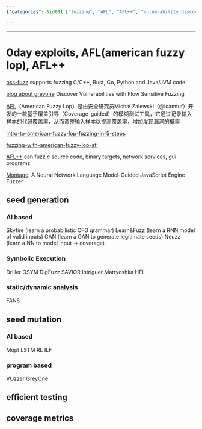 ```yaml
---
{"categories": &id001 ["fuzzing", "AFL", "AFL++", "vulnerability discovery", "seed generation", "Skyfire", "Learn&Fuzz", "static analysis", "dynamic analysis", "LSTM", "RL", "ILF", "VUzzer", "GreyOne", "efficiency metrics", "software testing"], "category": "Software Testing Efficiency Metrics", "date": "2023-12-22 23:52:59", "description": "This article delves into the world of fuzzing tools like AFL and AFL++ for identifying vulnerabilities. It also covers seed generation techniques such as Skyfire and Learn&Fuzz. Furthermore, it explores static and dynamic analysis methods including LSTM, RL, ILF, VUzzer, GreyOne, and discusses efficiency metrics in software testing.", "tags": *id001, "title": "0day exploits, AFL(american fuzzy lop), AFL++"}

---
```


------

# 0day exploits, AFL(american fuzzy lop), AFL++

[oss-fuzz](https://github.com/google/oss-fuzz) supports fuzzing C/C++, Rust, Go, Python and Java/JVM code

[blog about greyone](https://blog.csdn.net/Eastmount/article/details/107825286) Discover Vulnerabilities with Flow Sensitive Fuzzing

[AFL](https://github.com/google/afl)（American Fuzzy Lop）是由安全研究员Michał Zalewski（@lcamtuf）开发的一款基于覆盖引导（Coverage-guided）的模糊测试工具，它通过记录输入样本的代码覆盖率，从而调整输入样本以提高覆盖率，增加发现漏洞的概率

[intro-to-american-fuzzy-lop-fuzzing-in-5-steps](https://countuponsecurity.com/2018/03/07/intro-to-american-fuzzy-lop-fuzzing-in-5-steps/)

[fuzzing-with-american-fuzzy-lop-afl](https://labs.nettitude.com/blog/fuzzing-with-american-fuzzy-lop-afl/#:~:text=Fuzzing%20with%20American%20Fuzzy%20Lop%20%28AFL%29%201%201.,2.%20Run%20our%20instrumented%20%E2%80%9Ctar%E2%80%9D%20binary%3A%20%E2%80%93%20~%2Ftar-1.28%2Fsrc%2Ftar)

[AFL++](https://github.com/AFLplusplus/AFLplusplus) can fuzz c source code, binary targets, network services, gui programs

[Montage](https://github.com/WSP-LAB/Montage): A Neural Network Language Model-Guided JavaScript Engine Fuzzer

## seed generation

### AI based

Skyfire (learn a probabilistic CFG grammar)
Learn&Fuzz (learn a RNN model of valid inputs)
GAN (learn a GAN to generate legitimate seeds)
Neuzz (learn a NN to model input -> coverage)

### Symbolic Execution

Driller
QSYM
DigFuzz
SAVIOR
Intriguer
Matryoshka
HFL

### static/dynamic analysis

FANS

## seed mutation

### AI based

Mopt
LSTM
RL
ILF

### program based

VUzzer
GreyOne

## efficient testing

## coverage metrics

